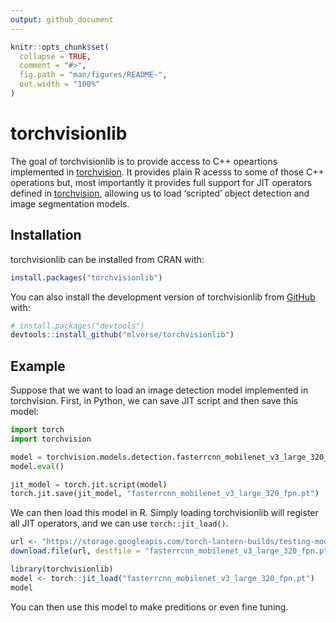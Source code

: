 ```yaml
---
output: github_document
---
```


<!-- README.md is generated from README.Rmd. Please edit that file -->

```r
knitr::opts_chunk$set(
  collapse = TRUE,
  comment = "#>",
  fig.path = "man/figures/README-",
  out.width = "100%"
)
```

# torchvisionlib

<!-- badges: start -->
<!-- badges: end -->

The goal of torchvisionlib is to provide access to C++ opeartions implemented in
[torchvision](https://github.com/pytorch/vision). It provides plain R acesss to
some of those C++ operations but, most importantly it provides full support for 
JIT operators defined in [torchvision](https://github.com/pytorch/vision), allowing
us to load 'scripted' object detection and image segmentation models.

## Installation

torchvisionlib can be installed from CRAN with:

```r
install.packages("torchvisionlib")
```

You can also install the development version of torchvisionlib from [GitHub](https://github.com/) with:

``` r
# install.packages("devtools")
devtools::install_github("mlverse/torchvisionlib")
```

## Example

Suppose that we want to load an image detection model implemented in torchvision.
First, in Python, we can save JIT script and then save this model:

```python
import torch
import torchvision

model = torchvision.models.detection.fasterrcnn_mobilenet_v3_large_320_fpn(pretrained=True)
model.eval()

jit_model = torch.jit.script(model)
torch.jit.save(jit_model, "fasterrcnn_mobilenet_v3_large_320_fpn.pt")
```

We can then load this model in R. Simply loading torchvisionlib will register all
JIT operators, and we can use `torch::jit_load()`.

```r
url <- "https://storage.googleapis.com/torch-lantern-builds/testing-models/fasterrcnn_mobilenet_v3_large_320_fpn.pt"
download.file(url, destfile = "fasterrcnn_mobilenet_v3_large_320_fpn.pt", mode = "wb")
```

```r
library(torchvisionlib)
model <- torch::jit_load("fasterrcnn_mobilenet_v3_large_320_fpn.pt")
model
```

You can then use this model to make preditions or even fine tuning.
